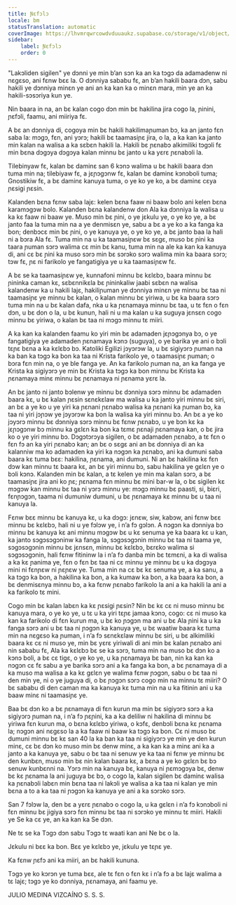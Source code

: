 ```yaml
---
title: Ɲɛfɔlɔ
locale: bm
statusTranslation: automatic
coverImage: https://lhvmrqwrcowdvduuaukz.supabase.co/storage/v1/object/public/strapi-uploads/small_cover-educacion-fundamental.webp-2d51a7828a2b1309555be27f7e2a61a0.webp
sidebar:
    label: Ɲɛfɔlɔ
    order: 0
---
```

"Lakɔliden sigilen" ye dɔnni ye min b’an sɔn ka an ka tɔgɔ da adamadenw ni nɛgɛso, ani fɛnw bɛɛ la. O dɔnniya sababu fɛ, an b’an hakili baara dɔn, sabu hakili ye dɔnniya minɛn ye ani an ka kan ka o minɛn mara, min ye an ka hakili-sɔsɔriya kun ye.

Nin baara in na, an bɛ kalan cogo dɔn min bɛ hakilina jira cogo la, ɲinini, ɲɛfɔli, faamu, ani miiriya fɛ.

A bɛ an dɔnniya di, cogoya min bɛ hakili hakilimaɲuman bɔ, ka an janto fɛn saba la: mɔgɔ, fɛn, ani yɔrɔ; hakili bɛ taamasiɲɛ jira, o la, a ka kan ka janto min kalan na walisa a ka sɛbɛn hakili la. Hakili bɛ ɲɛnabɔ alkimiliki tɔgɔli fɛ min bɛna dɔgɔya dɔgɔya kalan minnu bɛ janto u ka yɛrɛ ɲɛnabɔli la.

Tilebinyaw fɛ, kalan bɛ daminɛ san 6 kɔnɔ walima u bɛ hakili baara dɔn tuma min na; tilebiyaw fɛ, a jɛɲɔgɔnw fɛ, kalan bɛ daminɛ kɔnɔboli tuma; Gnostikiw fɛ, a bɛ daminɛ kanuya tuma, o ye ko ye ko, a bɛ daminɛ cɛya ɲɛsigi ɲɛsin.

Kalanden bɛna fɛnw saba lajɛ: kelen bɛna faaw ni baaw bolo ani kelen bɛna karamɔgɔw bolo. Kalanden bɛna kalandenw don Ala ka dɔnniya la walisa u ka kɛ faaw ni baaw ye. Muso min bɛ ɲini, o ye jɛkulu ye, o ye ko ye, a bɛ janto faa la tuma min na a ye denmisɛn ye, sabu a bɛ a ye ko a ka fanga ka bon; denbɔcɛ min bɛ ɲini, o ye kanuya ye, o ye ko ye, a bɛ janto baa la hali ni a bɔra Ala fɛ. Tuma min na u ka taamasiɲɛw bɛ sɛgɛ, muso bɛ ɲini ka taara ɲuman sɔrɔ walima cɛ min bɛ kanu, tuma min na ale ka kan ka kanuya di, ani cɛ bɛ ɲini ka muso sɔrɔ min bɛ sɔrɔko sɔrɔ walima min ka baara sɔrɔ; tɔw fɛ, ɲɛ ni farikolo ye fangatigiya ye u ka taamasiɲɛw fɛ.

A bɛ se ka taamasiɲɛw ye, kunnafoni minnu bɛ kɛlɛbɔ, baara minnu bɛ ɲininka caman kɛ, sɛbɛnnikɛla bɛ ɲininkaliw jaabi sɛbɛn na walisa kalandenw ka u hakili lajɛ, hakiliɲuman ye dɔnniya minɛn ye minnu bɛ taa ni taamasiɲɛ ye minnu bɛ kalan, o kalan minnu bɛ yiriwa, u bɛ ka baara sɔrɔ tuma min na u bɛ kalan dafa, nka u ka ɲɛnamaya minnu bɛ taa, u tɛ fɛn o fɛn dɔn, u bɛ don o la, u bɛ kunun, hali ni u ma kalan u ka suguya jɛnsɛn cogo minnu bɛ yiriwa, o kalan bɛ taa ni mɔgɔ minnu tɛ miiri.

A ka kan ka kalanden faamu ko yiri min bɛ adamaden jɛɲɔgɔnya bɔ, o ye fangatigiya ye adamaden ɲɛnamaya kɔnɔ (suguya), o ye barika ye ani o bɔli tɛɲɛ bɛna a ka kɛlɛbɔ bɔ. Katoliki Egilizi jɔyɔrɔw la, u bɛ sigiyɔrɔ ɲuman na ka ban ka tɔgɔ ka bon ka taa ni Krista farikolo ye, o taamasiɲɛ ɲuman; o bɔra fɛn min na, o ye ble fanga ye. An ka farikolo ɲuman na, an ka fanga ye Krista ka sigiyɔrɔ ye min bɛ Krista ka tɔgɔ ka bon minnu bɛ Krista ka ɲɛnamaya minɛ minnu bɛ ɲɛnamaya ni ɲɛnama yɛrɛ la.

An bɛ janto ni janto bɔlenw ye minnu bɛ dɔnniya sɔrɔ minnu bɛ adamaden baara kɛ, u bɛ kalan ɲɛsin sɛnɛkɛlaw ma walisa u ka janto yiri minnu bɛ siri, an bɛ a ye ko u ye yiri ka ɲɛnani ɲɛnabɔ walisa ka ɲɛnani ka ɲuman bɔ, ka taa ni yiri jɔɲɔw ye jɔyɔrɔw ka bon la walisa ka yiri minnu bɔ. An bɛ a ye ko jɔyɔrɔ minnu bɛ dɔnniya sɔrɔ minnu bɛ fɛnw ɲɛnabɔ, u ye bɔn kɛ ka jɛɲɔgɔnw bɔ minnu ka gɛlɛn ka bon ka tɛmɛ ɲɛnaji ɲɛnamaya kan, o bɛ jira ko o ye yiri minnu bɔ. Dɔgɔtɔrɔya sigilen, o bɛ adamaden ɲɛnabɔ, a tɛ fɛn o fɛn fɔ an ka yiri ɲɛnabɔ kan; an bɛ o sɛgɛ ani an bɛ dɔnniya di an ka kalanniw ma ko adamaden ka yiri ka nɔgɔn ka ɲɛnabɔ, ani ka dumuni saba baara kɛ tuma bɛɛ: hakilina, ɲɛnama, ani dumuni. Ni an bɛ hakilina kɛ fɛn dɔw kan minnu tɛ baara kɛ, an bɛ yiri minnu bɔ, sabu hakilina ye gɛlɛn ye o bɔli kɔnɔ. Kalanden min bɛ kalan, a tɛ kelen ye min ma kalan sɔrɔ, a bɛ taamasiɲɛ jira ani ko ɲɛ; ɲɛnama fɛn minnu bɛ mini bar-w la, o bɛ sigilen kɛ mɔgɔw kan minnu bɛ taa ni yɔrɔ minnu ye: mɔgɔ minnu bɛ paasti, si, biɛri, fɛnɲɔgɔn, taama ni dumuniw dumuni, u bɛ ɲɛnamaya kɛ minnu bɛ u taa ni kanuya la.

Fɛnw bɛɛ minnu bɛ kanuya kɛ, u ka dɔgɔ: jɛnɛw, siw, kabɔw, ani fɛnw bɛɛ minnu bɛ kɛlɛbɔ, hali ni u ye fɔlɔw ye, i n’a fɔ gɔlɔn. A nɔgɔn ka dɔnniya bɔ minnu bɛ kanuya kɛ ani minnu mɔgɔw bɛ u kɛ senuma ye ka baara kɛ u kan, ka janto sɔgɔsɔgɔninw ka fanga la, sɔgɔsɔgɔnin minnu bɛ taa ni taama ye, sɔgɔsɔgɔnin minnu bɛ jɛnsɛn, minnu bɛ kɛlɛbɔ, bɛrɛko walima si sɔgɔsɔgɔnin, hali fɛnw fitininw la i n’a fɔ danba min bɛ tɛmɛni, a ka di walisa a ka kɛ ɲanima ye, fɛn o fɛn bɛ taa ni cɛ minnu ye minnu bɛ u ka dɔgɔya mini ni fɛnɲɛw ni ɲɛɲɛw ye. Tuma min na cɛ bɛ kɛ senuma ye, a ka sanu, a ka tɔgɔ ka bon, a hakilina ka bon, a ka kumaw ka bon, a ka baara ka bon, a bɛ denmisɛnya minnu bɔ, a ka fɛnw ɲɛnabɔ farikolo la ani a ka hakili la ani a ka farikolo tɛ mini.

Cogo min bɛ kalan labɛn ka kɛ ɲɛsigi ɲɛsin? Nin bɛ kɛ cɛ ni muso minnu bɛ kanuya mara, o ye ko ye, u tɛ u ka yiri tɛɲɛ jamaa kɔnɔ, cogo: cɛ ni muso ka kan ka farikolo di fɛn kurun ma, u bɛ ko ɲɔgɔn ma ani u bɛ Ala ɲini ka u ka fanga sɔrɔ ani u bɛ taa ni ɲɔgɔn ka kanuya ye, u bɛ waatiw baara kɛ tuma min na nɛgɛso ka ɲuman, i n’a fɔ sɛnɛkɛlaw minnu bɛ siri, u bɛ alkimiliki baara kɛ cɛ ni muso ye, min bɛ yɛrɛ yiriwali di ani min bɛ kalan ɲɛnabɔ ani nin sababu fɛ, Ala ka kɛlɛbɔ bɛ se ka sɔrɔ, tuma min na muso bɛ dɔn ko a kɔnɔ boli, a bɛ cɛ tigɛ, o ye ko ye, u ka ɲɛnamaya bɛ ban, nin ka kan ka nɔgɔn cɛ fɛ sabu a ye barika sɔrɔ ani a ka fanga ka bon, a bɛ ɲɛnamaya di a ka muso ma walisa a ka kɛ gɛlɛn ye walima fɛnw ɲɔgɔn, sabu o bɛ taa ni den min ye, ni o ye juguya di, o bɛ ɲɔgɔn sɔrɔ cogo min na minnu tɛ miiri? O bɛ sababu di den caman ma ka kanuya kɛ tuma min na u ka fitinin ani u ka baaw minɛ ni taamasiɲɛ ye.

Baa bɛ dɔn ko a bɛ ɲɛnamaya di fɛn kurun ma min bɛ sigiyɔrɔ sɔrɔ a ka sigiyɔrɔ ɲuman na, i n’a fɔ ɲɛɲini, ka a ka deliliw ni hakilina di minnu bɛ yiriwa fɛn kurun ma, o bɛna kɛlɛbɔ yiriwa, o kɔfɛ, denbɔli bɛna kɛ ɲɛnama la; nɔgɔn ani nɛgɛso la a ka faaw ni baaw ka tɔgɔ ka bon. Cɛ ni muso bɛ dumuni minnu bɛ kɛ san 40 la ka ban ka taa ni sigiyɔrɔ ye min ye den kurun minɛ, cɛ bɛ dɔn ko muso min bɛ denw minɛ, a ka kan ka a minɛ ani ka a janto a ka kanuya ye, sabu o bɛ taa ni senuw ye ka taa ni fɛnw ye minnu bɛ den kunbɛn, muso min bɛ nin kalan baara kɛ, a bɛna a ye ko gɛlɛn bɛ bɔ senuw kunbɛnni na. Yɔrɔ min na kanuya bɛ, kanuya ni ɲɛmɔgɔya bɛ, denw bɛ kɛ ɲɛnama la ani juguya bɛ bɔ, o cogo la, kalan sigilen bɛ daminɛ walisa ka ɲɛnabɔli labɛn min bɛna taa ni lakɔli ye walisa a ka taa ni kalan ye min bɛna a to a ka taa ni ɲɔgɔn ka kanuya ye ani a ka sɔrɔko sɔrɔ.

San 7 fɔlɔw la, den bɛ a yɛrɛ ɲɛnabɔ o cogo la, u ka gɛlɛn i n’a fɔ kɔnɔboli ni fɛn minnu bɛ jigiya sɔrɔ fɛn minnu bɛ taa ni sɔrɔko ye minnu tɛ miiri. Hakili ye Se ka cɛ ye, an ka kan ka Se dɔn.

Ne tɛ se ka Tɔgɔ dɔn sabu Tɔgɔ tɛ waati kan ani Ne bɛ o la.

Jɛkulu ni bɛɛ ka bon. Bɛɛ ye kɛlɛbɔ ye, jɛkulu ye tɛɲɛ ye.

Ka fɛnw ɲɛfɔ ani ka miiri, an bɛ hakili kununa.

Tɔgɔ ye ko kɔrɔn ye tuma bɛɛ, ale tɛ fɛn o fɛn kɛ i n’a fɔ a bɛ lajɛ walima a tɛ lajɛ; tɔgɔ ye ko dɔnniya, ɲɛnamaya, ani faamu ye.

JULIO MEDINA VIZCAÍNO
S. S. S.

